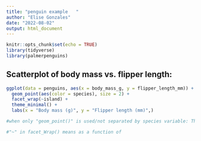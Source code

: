 ```yaml
---
title: "penguin example   "
author: "Elise Gonzales"
date: "2022-08-02"
output: html_document
---
```


```r
knitr::opts_chunk$set(echo = TRUE)
library(tidyverse)
library(palmerpenguins)

```

## Scatterplot of body mass vs. flipper length:

```r
ggplot(data = penguins, aes(x = body_mass_g, y = flipper_length_mm)) +
  geom_point(aes(color = species), size = 2) +
  facet_wrap(~island) +
  theme_minimal() +
  labs(x = "Body mass (g)", y = "Flipper length (mm)",)

#when only "geom_point()" is used/not separated by species variable: This looks like there is a positive linear relationship between body mass and flipper length across all three penguin species. Aes used specifically for graphing variables based on aesthetics. Not referring to a variable, like size of dots -- outside of "aes()"  

#"~" in facet_Wrap() means as a function of 

```

